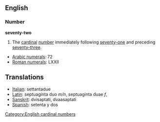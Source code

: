 ==English==
=== Number ===
'''seventy-two'''

#The [[cardinal]] [[number]] immediately following [[seventy-one]] and preceding [[seventy-three]].

*[[w:Arabic Numerals|Arabic numerals]]: 72
*[[w:Roman numerals|Roman numerals]]: LXXII

==Translations==
*[[Italian]]: settantadue
*[[Latin]]: septuaginta duo ''m/n'', septuaginta duae ''f'', 
*[[Sanskrit]]: dvisaptati, dvaasaptati
*[[Spanish]]: setenta y dos

[[Category:English cardinal numbers]]